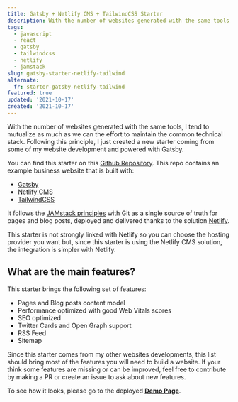 ```yaml
---
title: Gatsby + Netlify CMS + TailwindCSS Starter
description: With the number of websites generated with the same tools, I tend to mutualize as much as we can the effort to maintain the technical stack. Following this principle, I just created a new starter coming from some of my website development and powered with Gatsby.
tags:
  - javascript
  - react
  - gatsby
  - tailwindcss
  - netlify
  - jamstack
slug: gatsby-starter-netlify-tailwind
alternate:
  fr: starter-gatsby-netlify-tailwind
featured: true
updated: '2021-10-17'
created: '2021-10-17'
---
```


With the number of websites generated with the same tools, I tend to mutualize as much as we can the effort to maintain the common technical stack. Following this principle, I just created a new starter coming from some of my website development and powered with Gatsby.

You can find this starter on this [Github Repository](https://github.com/emmanuelgautier/gatsby-starter-netlify-tailwind). This repo contains an example business website that is built with:
* [Gatsby](https://www.gatsbyjs.org/)
* [Netlify CMS](https://www.netlifycms.org)
* [TailwindCSS](https://tailwindcss.com/)

It follows the [JAMstack principles](https://jamstack.org) with Git as a single source of truth for pages and blog posts, deployed and delivered thanks to the solution [Netlify](https://www.netlify.com).

This starter is not strongly linked with Netlify so you can choose the hosting provider you want but, since this starter is using the Netlify CMS solution, the integration is simpler with Netlify.

## What are the main features?

This starter brings the following set of features:
* Pages and Blog posts content model
* Performance optimized with good Web Vitals scores
* SEO optimized
* Twitter Cards and Open Graph support
* RSS Feed
* Sitemap

Since this starter comes from my other websites developments, this list should bring most of the features you will need to build a website. If your think some features are missing or can be improved, feel free to contribute by making a PR or create an issue to ask about new features.

To see how it looks, please go to the deployed **[Demo Page](https://gatsby-starter-netlify-tailwind.netlify.app/)**.
